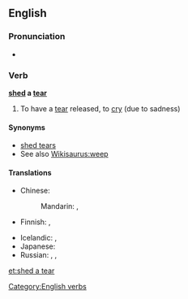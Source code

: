 ==English==

===Pronunciation===
* {{IPA|/ˈʃɛdəˈtɪə/}}

===Verb===
'''[[shed]] a [[tear]]'''

# {{context|idiomatic}} To have a [[tear]] released, to [[cry]] (due to sadness)

====Synonyms====
* [[shed tears]]
* See also [[Wikisaurus:weep]]

====Translations====
{{trans-top|to cry}}
* Chinese: 
*: Mandarin: {{t|cmn|流淚|sc=Hani}}, {{t|cmn|流泪|tr=liúlèi|sc=Hani}}
* Finnish: {{t-SOP|fi|[[vuodattaa]] [[kyyneleitä]]}}, {{t|fi|itkeä}}
{{trans-mid}}
* Icelandic: {{t-|is|fella tár}}, {{t+|is|tárast}}
* Japanese: {{t|ja|涙を流す|tr=なみだをながす, namida o nagasu|sc=Jpan}}
* Russian: {{t|ru|прослезиться|tr=proslezítʹsja|sc=Cyrl}} {{pf.}}, {{t-SOP|ru|[[лить]] [[слеза|слёзы]]|tr=litʹ sljózy}} {{impf}}, {{t-SOP|ru|[[проливать]] [[слеза|слёзы]]|tr=prolivátʹ sljózy}} {{impf}}
{{trans-bottom}}

[[Category:English verbs]]

[[et:shed a tear]]